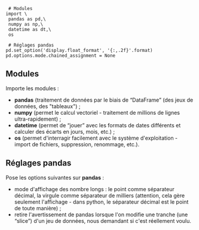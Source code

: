<source lang="python3">
 # Modules
import \
 pandas as pd,\
 numpy as np,\
 datetime as dt,\
 os

 # Réglages pandas
pd.set_option('display.float_format', '{:,.2f}'.format)
pd.options.mode.chained_assignment = None
</source>

== Modules ==
Importe les modules :
* '''pandas''' (traitement de données par le biais de “DataFrame” (des jeux de données, des "tableaux") ;
* '''numpy''' (permet le calcul vectoriel - traitement de millions de lignes ultra-rapidement) ;
* '''datetime''' (permet de “jouer” avec les formats de dates différents et calculer des écarts en jours, mois, etc.) ;
* '''os''' (permet d'interragir facilement avec le système d'exploitation - import de fichiers, suppression, renommage, etc.).


== Réglages pandas ==
Pose les options suivantes sur '''pandas''' :
* mode d'affichage des nombre longs : le point comme séparateur décimal, la virgule comme séparateur de milliers (attention, cela gère seulement l'affichage - dans python, le séparateur décimal est le point de toute manière) ;
* retire l'avertissement de pandas lorsque l'on modifie une tranche (une “slice”) d'un jeu de données, nous demandant si c'est réellement voulu.
